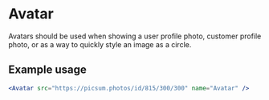 
<Meta title="Components|Avatar" />

# Avatar

Avatars should be used when showing a user profile photo, customer profile photo, or as a way to quickly style an image as a circle.

<Story name="Avatar">
  <Avatar src="https://picsum.photos/id/815/300/300" name="Avatar" />
</Story>

## Example usage

```jsx
<Avatar src="https://picsum.photos/id/815/300/300" name="Avatar" />
```

<Props of={Avatar} />

